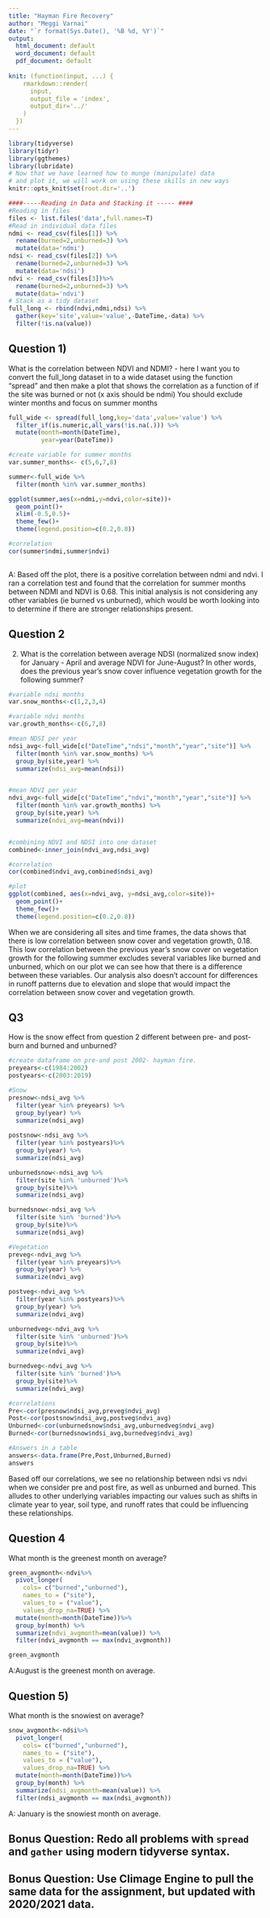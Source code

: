 ```yaml
---
title: "Hayman Fire Recovery"
author: "Meggi Varnai"
date: "`r format(Sys.Date(), '%B %d, %Y')`"
output:
  html_document: default
  word_document: default
  pdf_document: default
  
knit: (function(input, ...) {
    rmarkdown::render(
      input,
      output_file = 'index',
      output_dir='../'
    )
  })
---
```



```r
library(tidyverse)
library(tidyr)
library(ggthemes)
library(lubridate)
# Now that we have learned how to munge (manipulate) data
# and plot it, we will work on using these skills in new ways
knitr::opts_knit$set(root.dir='..')
```


```r
####-----Reading in Data and Stacking it ----- ####
#Reading in files
files <- list.files('data',full.names=T)
#Read in individual data files
ndmi <- read_csv(files[1]) %>% 
  rename(burned=2,unburned=3) %>%
  mutate(data='ndmi')
ndsi <- read_csv(files[2]) %>% 
  rename(burned=2,unburned=3) %>%
  mutate(data='ndsi')
ndvi <- read_csv(files[3])%>% 
  rename(burned=2,unburned=3) %>%
  mutate(data='ndvi')
# Stack as a tidy dataset
full_long <- rbind(ndvi,ndmi,ndsi) %>%
  gather(key='site',value='value',-DateTime,-data) %>%
  filter(!is.na(value))
```



## Question 1) 

What is the correlation between NDVI and NDMI? - here I want you to
convert the full_long dataset in to a wide dataset using the 
function "spread" and then make a plot that shows the correlation as a
function of if the site was burned or not (x axis should be ndmi)
You should exclude winter months and focus on summer months

```r

full_wide <- spread(full_long,key='data',value='value') %>%
  filter_if(is.numeric,all_vars(!is.na(.))) %>%
  mutate(month=month(DateTime),
         year=year(DateTime))

#create variable for summer months
var.summer_months<- c(5,6,7,8)

summer<-full_wide %>%
  filter(month %in% var.summer_months)

ggplot(summer,aes(x=ndmi,y=ndvi,color=site))+
  geom_point()+
  xlim(-0.5,0.5)+
  theme_few()+
  theme(legend.position=c(0.2,0.8))

#correlation
cor(summer$ndmi,summer$ndvi)
  
```

A: Based off the plot, there is a positive correlation between ndmi and ndvi. I ran a correlation test and found that the correlation for summer months between NDMI and NDVI is 0.68. This initial analysis is not considering any other variables (ie burned vs unburned), which would be worth looking into to determine if there are stronger relationships present. 

## Question 2 

2) What is the correlation between average NDSI (normalized
 snow index) for January - April and average NDVI for June-August?
In other words, does the previous year's snow cover influence vegetation growth for the following summer?

```r
#variable ndsi months
var.snow_months<-c(1,2,3,4)

#variable ndvi months
var.growth_months<-c(6,7,8)

#mean NDSI per year
ndsi_avg<-full_wide[c("DateTime","ndsi","month","year","site")] %>%
  filter(month %in% var.snow_months) %>% 
  group_by(site,year) %>%
  summarize(ndsi_avg=mean(ndsi))


#mean NDVI per year
ndvi_avg<-full_wide[c("DateTime","ndvi","month","year","site")] %>%
  filter(month %in% var.growth_months) %>%
  group_by(site,year) %>%
  summarize(ndvi_avg=mean(ndvi))


#combining NDVI and NDSI into one dataset
combined<-inner_join(ndvi_avg,ndsi_avg) 

#correlation
cor(combined$ndvi_avg,combined$ndsi_avg)

#plot
ggplot(combined, aes(x=ndvi_avg, y=ndsi_avg,color=site))+
  geom_point()+
  theme_few()+
  theme(legend.position=c(0.2,0.8))

```
When we are considering all sites and time frames, the data shows that there is low correlation between snow cover and vegetation growth, 0.18. This low correlation between the previous year's snow cover on vegetation growth for the following summer excludes several variables like burned and unburned, which on our plot we can see how that there is a difference between these variables. Our analysis also doesn't account for differences in runoff patterns due to elevation and slope that would impact the correlation between snow cover and vegetation growth. 

## Q3

How is the snow effect from question 2 different between pre- and post-burn
and burned and unburned? 

```r
#create dataframe on pre-and post 2002- hayman fire.
preyears<-c(1984:2002)
postyears<-c(2003:2019)

#Snow
presnow<-ndsi_avg %>%
  filter(year %in% preyears) %>%
  group_by(year) %>%
  summarize(ndsi_avg)
  
postsnow<-ndsi_avg %>%
  filter(year %in% postyears)%>%
  group_by(year) %>%
  summarize(ndsi_avg)

unburnedsnow<-ndsi_avg %>%
  filter(site %in% 'unburned')%>%
  group_by(site)%>%
  summarize(ndsi_avg)

burnedsnow<-ndsi_avg %>%
  filter(site %in% 'burned')%>%
  group_by(site)%>%
  summarize(ndsi_avg)

#Vegetation
preveg<-ndvi_avg %>%
  filter(year %in% preyears)%>%
  group_by(year) %>%
  summarize(ndvi_avg)

postveg<-ndvi_avg %>%
  filter(year %in% postyears)%>%
  group_by(year) %>%
  summarize(ndvi_avg)

unburnedveg<-ndvi_avg %>%
  filter(site %in% 'unburned')%>%
  group_by(site)%>%
  summarize(ndvi_avg)

burnedveg<-ndvi_avg %>%
  filter(site %in% 'burned')%>%
  group_by(site)%>%
  summarize(ndvi_avg)

#correlations
Pre<-cor(presnow$ndsi_avg,preveg$ndvi_avg)
Post<-cor(postsnow$ndsi_avg,postveg$ndvi_avg)
Unburned<-cor(unburnedsnow$ndsi_avg,unburnedveg$ndvi_avg)
Burned<-cor(burnedsnow$ndsi_avg,burnedveg$ndvi_avg)

#Answers in a table
answers<-data.frame(Pre,Post,Unburned,Burned)
answers

```
Based off our correlations, we see no relationship between ndsi vs ndvi when we consider pre and post fire, as well as unburned and burned. This alludes to other underlying variables impacting our values such as shifts in climate year to year, soil type, and runoff rates that could be influencing these relationships. 

## Question 4

What month is the greenest month on average? 

```r
green_avgmonth<-ndvi%>% 
  pivot_longer(
    cols= c("burned","unburned"),
    names_to = ("site"),
    values_to = ("value"),
    values_drop_na=TRUE) %>%
  mutate(month=month(DateTime))%>%
  group_by(month) %>%
  summarize(ndvi_avgmonth=mean(value)) %>%
  filter(ndvi_avgmonth == max(ndvi_avgmonth))

green_avgmonth


```

A:August is the greenest month on average.

## Question 5) 

What month is the snowiest on average?

```r
snow_avgmonth<-ndsi%>%
  pivot_longer(
    cols= c("burned","unburned"),
    names_to = ("site"),
    values_to = ("value"),
    values_drop_na=TRUE) %>%
  mutate(month=month(DateTime))%>%
  group_by(month) %>%
  summarize(ndsi_avgmonth=mean(value)) %>%
  filter(ndsi_avgmonth == max(ndsi_avgmonth))
```

A: January is the snowiest month on average. 

## Bonus Question: Redo all problems with `spread` and `gather` using modern tidyverse syntax.

## Bonus Question: Use Climage Engine to pull the same data for the assignment, but updated with 2020/2021 data.
